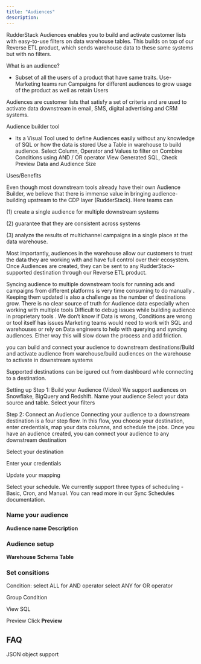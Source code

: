 ```yaml
---
title: "Audiences"
description: 
---
```


RudderStack Audiences enables you to build and activate customer lists with easy-to-use filters on data warehouse tables. This builds on top of our Reverse ETL product, which sends warehouse data to these same systems but with no filters.

What is an audience?
- Subset of all the users of a product that have same traits. 
Use- Marketing teams run Campaigns for different audiences to grow usage of the product as well as retain Users

Audiences are customer lists that satisfy a set of criteria and are used to activate data downstream in email, SMS, digital advertising and CRM systems.

Audience builder tool
- Its a Visual Tool used to define Audiences easily without any knowledge of SQL or how the data is stored
Use a Table in warehouse to build audience. 
Select Column, Operator and Values to filter on
Combine Conditions using AND / OR operator
View Generated SQL, Check Preview Data and Audience Size

Uses/Benefits

Even though most downstream tools already have their own Audience Builder, we believe that there is immense value in bringing audience-building upstream to the CDP layer (RudderStack). Here teams can 

(1) create a single audience for multiple downstream systems

(2) guarantee that they are consistent across systems

(3) analyze the results of multichannel campaigns in a single place at the data warehouse. 

Most importantly, audiences in the warehouse allow our customers to trust the data they are working with and have full control over their ecosystem. Once Audiences are created, they can be sent to any RudderStack-supported destination through our Reverse ETL product.

Syncing audience to multiple downstream tools for running ads and campaigns from different platforms is very time consuming to do manually . 
Keeping them updated is also a challenge as the number of destinations grow.
There is no clear source of truth for Audience data especially when working with multiple tools
Difficult to debug issues while building audience in proprietary tools . We don’t know if Data is wrong, Conditions are wrong or tool itself has issues
Marketing teams would need to work with SQL and  warehouses or rely on Data engineers to help with querying and syncing audiences. Either way this will slow down the process and add friction. 



you can build and connect your audience to downstream destinations/Build and activate audience from warehouse/build audiences on the warehouse to activate in downstream systems

Supported destinations can be igured out from dashboard whle connecting to a destination.

Setting up 
Step 1: Build your Audience (Video)
We support audiences on Snowflake, BigQuery and Redshift.
Name your audience
Select your data source and table.
Select your filters

Step 2: Connect an Audience
Connecting your audience to a downstream destination is a four step flow. In this flow, you choose your destination, enter credentials, map your data columns, and schedule the jobs. 
Once you have an audience created, you can connect your audience to any downstream destination 


Select your destination



Enter your credentials


Update your mapping


Select your schedule. We currently support three types of scheduling - Basic, Cron, and Manual. You can read more in our Sync Schedules documentation.  



### Name your audience

**Audience name**
**Description**

### Audience setup

**Warehouse**
**Schema**
**Table**

### Set consitions

Condition: select ALL for AND operator
select ANY for OR operator


Group Condition

View SQL 


Preview
Click **Preview**


## FAQ


JSON object support

